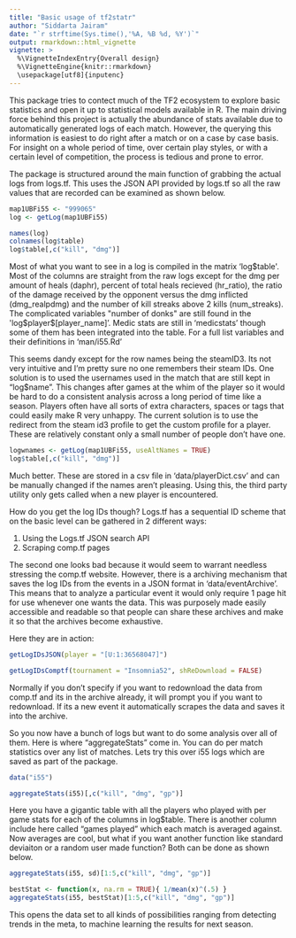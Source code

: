 ```yaml
---
title: "Basic usage of tf2statr"
author: "Siddarta Jairam"
date: "`r strftime(Sys.time(),'%A, %B %d, %Y')`"
output: rmarkdown::html_vignette
vignette: >
  %\VignetteIndexEntry{Overall design}
  %\VignetteEngine{knitr::rmarkdown}
  \usepackage[utf8]{inputenc}
---
```


This package tries to contect much of the TF2 ecosystem to explore basic statistics and open it up to statistical models available in R. The main driving force behind this project is actually the abundance of stats available due to automatically generated logs of each match. However, the
querying this information is easiest to do right after a match or on a case by case basis. For insight on a whole period of time, over certain play styles, or with a certain level of competition, the process is tedious and prone to error.

The package is structured around the main function of grabbing the actual logs from logs.tf. This uses the JSON API provided by logs.tf so all the raw values that are recorded can be examined as shown below.

```r
map1UBFi55 <- "999065"
log <- getLog(map1UBFi55)

names(log)
colnames(log$table)
log$table[,c("kill", "dmg")]
```

Most of what you want to see in a log is compiled in the matrix 'log$table'. Most of the columns are straight from the raw logs except for the dmg per amount of heals (daphr), percent of total heals recieved (hr_ratio), the ratio of the damage received by the opponent versus the dmg inflicted (dmg_realpdmg) and the number of kill streaks above 2 kills (num_streaks). The complicated variables "number of donks" are still found in the 'log$player$[player_name]'. Medic stats are still in 'medicstats' though some of them has been integrated into the table. For a full list variables and their definitions in 'man/i55.Rd'

This seems dandy except for the row names being the steamID3. Its not very intuitive and I'm pretty sure no one remembers their steam IDs. One solution is to used the usernames used in the match that are still kept in "log$name". This changes after games at the whim of the player so it would be hard to do a consistent analysis across a long period of time like a season. Players often have all sorts of extra characters, spaces or tags that could easily make R very unhappy. The current solution is to use the redirect from the steam id3 profile to get the custom profile for a player. These are relatively constant only a small number of people don't have one.

```r
logwnames <- getLog(map1UBFi55, useAltNames = TRUE)
log$table[,c("kill", "dmg")]

```

Much better. These are stored in a csv file in 'data/playerDict.csv' and can be manually changed if the names aren't pleasing. Using this, the third party utility only gets called when a new player is encountered.

How do you get the log IDs though? Logs.tf has a sequential ID scheme that on the basic level can be gathered in 2 different ways:

1. Using the Logs.tf JSON search API
2. Scraping comp.tf pages

The second one looks bad because it would seem to warrant needless stressing the comp.tf website. However, there is a archiving mechanism that saves the log IDs from the events in a JSON format in 'data/eventArchive'. This means that to analyze a particular event it would only require 1 page hit for use whenever one wants the data. This was purposely made easily accessible and readable so that people can share these archives and make it so that the archives become exhaustive.

Here they are in action:

```r
getLogIDsJSON(player = "[U:1:36568047]")

getLogIDsComptf(tournament = "Insomnia52", shReDownload = FALSE)

```
Normally if you don't specify if you want to redownload the data from comp.tf and its in the archive already, it will prompt you if you want to redownload. If its a new event it automatically scrapes the data and saves it into the archive.

So you now have a bunch of logs but want to do some analysis over all of them. Here is where "aggregateStats" come in. You can do per match statistics over any list of matches. Lets try this over i55 logs which are saved as part of the package.

```r
data("i55")

aggregateStats(i55)[,c("kill", "dmg", "gp")]
```

Here you have a gigantic table with all the players who played with per game stats for each of the columns in log$table. There is another column include here called "games played" which each match is averaged against. Now averages are cool, but what if you want another function like standard deviaiton or a random user made function? Both can be done as shown below.


```r

aggregateStats(i55, sd)[1:5,c("kill", "dmg", "gp")]

bestStat <- function(x, na.rm = TRUE){ 1/mean(x)^(.5) }
aggregateStats(i55, bestStat)[1:5,c("kill", "dmg", "gp")]
```

This opens the data set to all kinds of possibilities ranging from detecting trends in the meta, to machine learning the results for next season.
